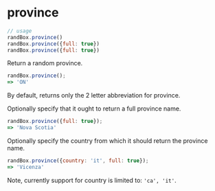 # province

```js
// usage
randBox.province()
randBox.province({full: true})
randBox.province({full: true})
```

Return a random province.

```js
randBox.province();
=> 'ON'
```

By default, returns only the 2 letter abbreviation for province.

Optionally specify that it ought to return a full province name.

```js
randBox.province({full: true});
=> 'Nova Scotia'
```

Optionally specify the country from which it should return the province name.

```js
randBox.province({country: 'it', full: true});
=> 'Vicenza'
```

Note, currently support for country is limited to: `'ca', 'it'`.

